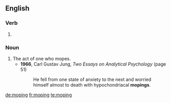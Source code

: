 ==English==

===Verb===
{{head|en|present participle}}

# {{present participle of|mope|lang=en}}

===Noun===
{{en-noun}}

# The act of one who mopes.
#* '''1966''', Carl Gustav Jung, ''Two Essays on Analytical Psychology'' (page 51)
#*: He fell from one state of anxiety to the next and worried himself almost to death with hypochondriacal '''mopings'''.

[[de:moping]]
[[fr:moping]]
[[te:moping]]